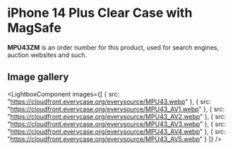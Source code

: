 
# iPhone 14 Plus Clear Case with MagSafe

<Callout type='info' emoji='👉🏻'>**MPU43ZM** is an order number for this product, used for search engines, auction websites and such.</Callout>

## Image gallery

<LightboxComponent
    images={[
      {
        src: "https://cloudfront.everycase.org/everysource/MPU43.webp"
      },
      {
        src: "https://cloudfront.everycase.org/everysource/MPU43_AV1.webp"
      },
      {
        src: "https://cloudfront.everycase.org/everysource/MPU43_AV2.webp"
      },
      {
        src: "https://cloudfront.everycase.org/everysource/MPU43_AV3.webp"
      },
      {
        src: "https://cloudfront.everycase.org/everysource/MPU43_AV4.webp"
      },
      {
        src: "https://cloudfront.everycase.org/everysource/MPU43_AV5.webp"
      }
    ]}
  />
